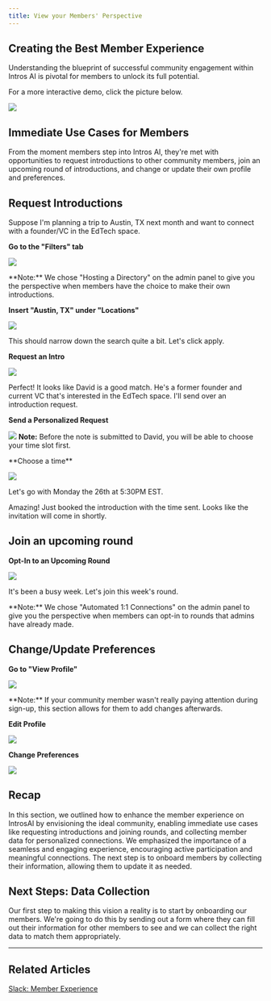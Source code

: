 ```yaml
---
title: View your Members' Perspective
---
```


Creating the Best Member Experience
-----------------------------------

Understanding the blueprint of successful community engagement within Intros AI is pivotal for members to unlock its full potential.

For a more interactive demo, click the picture below.

![](/images/perspective1.png)

Immediate Use Cases for Members
----------------------------------

From the moment members step into Intros AI, they're met with opportunities to request introductions to other community members, join an upcoming round of introductions, and change or update their own profile and preferences.

Request Introductions
---------------------

Suppose I'm planning a trip to Austin, TX next month and want to connect with a founder/VC in the EdTech space.

**Go to the "Filters" tab**

![](/images/member-experience-2.png)

<Note>
    **Note:** We chose "Hosting a Directory" on the admin panel to give you the perspective when members have the choice to make their own introductions. 

</Note>

**Insert "Austin, TX" under "Locations"**

![](/images/member-experience-3.png)

This should narrow down the search quite a bit. Let's click apply.

**Request an Intro**

![](/images/member-experience-4.png)

Perfect! It looks like David is a good match. He's a former founder and current VC that's interested in the EdTech space. I'll send over an introduction request.

**Send a Personalized Request**

![](/images/member-experience-5.png)
<Note>
    **Note:** Before the note is submitted to David, you will be able to choose your time slot first. 

</Note>
**Choose a time**

![](/images/member-experience-6.png)

Let's go with Monday the 26th at 5:30PM EST.

Amazing! Just booked the introduction with the time sent. Looks like the invitation will come in shortly.

Join an upcoming round
----------------------

**Opt-In to an Upcoming Round**

![](/images/perspective10.png)

It's been a busy week. Let's join this week's round.

<Note>
    **Note:** We chose "Automated 1:1 Connections" on the admin panel to give you the perspective when members can opt-in to rounds that admins have already made.

</Note>

Change/Update Preferences
-------------------------

**Go to "View Profile"**

![](/images/perspective11.png)

<Note>
    **Note:** If your community member wasn't really paying attention during sign-up, this section allows for them to add changes afterwards. 

</Note>

 **Edit Profile**

![](/images/perspective12.png)

**Change Preferences**

![](/images/perspective13.png)

Recap
-----

In this section, we outlined how to enhance the member experience on IntrosAI by envisioning the ideal community, enabling immediate use cases like requesting introductions and joining rounds, and collecting member data for personalized connections. We emphasized the importance of a seamless and engaging experience, encouraging active participation and meaningful connections. The next step is to onboard members by collecting their information, allowing them to update it as needed.

Next Steps: Data Collection
---------------------------

Our first step to making this vision a reality is to start by onboarding our members. We're going to do this by sending out a form where they can fill out their information for other members to see and we can collect the right data to match them appropriately.

* * *

## Related Articles

[Slack: Member Experience](/setting-up-slack/member-experience)
